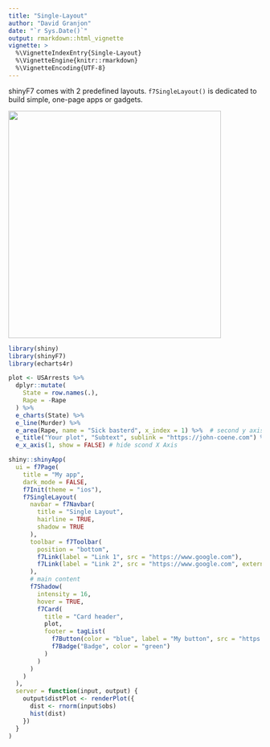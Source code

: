 ```yaml
---
title: "Single-Layout"
author: "David Granjon"
date: "`r Sys.Date()`"
output: rmarkdown::html_vignette
vignette: >
  %\VignetteIndexEntry{Single-Layout}
  %\VignetteEngine{knitr::rmarkdown}
  %\VignetteEncoding{UTF-8}
---
```


shinyF7 comes with 2 predefined layouts. `f7SingleLayout()` is dedicated to build simple, 
one-page apps or gadgets.

<a href="https://dgranjon.shinyapps.io/miniUI2Single" target="_blank"><img src="figures/f7_single_layout_ios.png" class="img-shadow" width= "423" height=" 453"></a>


```r
library(shiny)
library(shinyF7)
library(echarts4r)

plot <- USArrests %>%
  dplyr::mutate(
    State = row.names(.),
    Rape = -Rape
  ) %>%
  e_charts(State) %>%
  e_line(Murder) %>%
  e_area(Rape, name = "Sick basterd", x_index = 1) %>%  # second y axis
  e_title("Your plot", "Subtext", sublink = "https://john-coene.com") %>%
  e_x_axis(1, show = FALSE) # hide scond X Axis

shiny::shinyApp(
  ui = f7Page(
    title = "My app",
    dark_mode = FALSE,
    f7Init(theme = "ios"),
    f7SingleLayout(
      navbar = f7Navbar(
        title = "Single Layout",
        hairline = TRUE,
        shadow = TRUE
      ),
      toolbar = f7Toolbar(
        position = "bottom",
        f7Link(label = "Link 1", src = "https://www.google.com"),
        f7Link(label = "Link 2", src = "https://www.google.com", external = TRUE)
      ),
      # main content
      f7Shadow(
        intensity = 16,
        hover = TRUE,
        f7Card(
          title = "Card header",
          plot,
          footer = tagList(
            f7Button(color = "blue", label = "My button", src = "https://www.google.com"),
            f7Badge("Badge", color = "green")
          )
        )
      )
    )
  ),
  server = function(input, output) {
    output$distPlot <- renderPlot({
      dist <- rnorm(input$obs)
      hist(dist)
    })
  }
)
```
